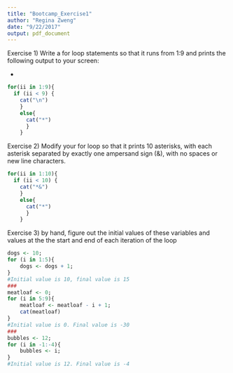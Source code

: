 ```yaml
---
title: "Bootcamp_Exercise1"
author: "Regina Zweng"
date: "9/22/2017"
output: pdf_document
---
```


Exercise 1) Write a for loop statements so that it runs from 1:9 and prints the following output to your screen:








*

```r
for(ii in 1:9){
  if (ii < 9) {
    cat("\n")
    }
    else{
      cat("*")
      }
    }
```

Exercise 2) Modify your for loop so that it prints 10 asterisks, with each asterisk separated by exactly one ampersand sign (&), with no spaces or new line characters.

```r
for(ii in 1:10){
  if (ii < 10) {
    cat("*&")
    }
    else{
      cat("*")
      }
    }
```

Exercise 3) by hand, figure out the initial values of these variables and values at the the start and end of each iteration of the loop

```r
dogs <- 10;
for (i in 1:5){
    dogs <- dogs + 1; 
}
#Initial value is 10, final value is 15
###
meatloaf <- 0; 
for (i in 5:9){
    meatloaf <- meatloaf - i + 1;
    cat(meatloaf) 
}
#Initial value is 0. Final value is -30
###
bubbles <- 12;
for (i in -1:-4){
    bubbles <- i;
}
#Initial value is 12. Final value is -4
```

